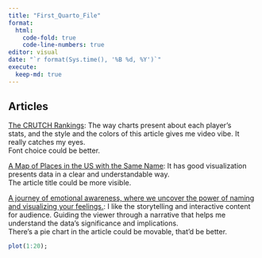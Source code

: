 ```yaml
---
title: "First_Quarto_File"
format:
  html:
    code-fold: true
    code-line-numbers: true
editor: visual
date: "`r format(Sys.time(), '%B %d, %Y')`"
execute:
  keep-md: true
---
```


## Articles

[The CRUTCH Rankings](https://pudding.cool/2023/06/asterisks/): The way charts present about each player's \
stats, and the style and the colors of this article gives me video vibe. It really catches my eyes. \
Font choice could be better.

[A Map of Places in the US with the Same Name](https://pudding.cool/2023/03/same-name/): It has good visualization presents data in a clear and understandable way. \
The article title could be more visible.

[A journey of emotional awareness, where we uncover the power of naming and visualizing your feelings.](https://pudding.cool/2022/12/emotion-wheel/): I like the storytelling and interactive content for audience. Guiding the viewer through a narrative that helps me understand the data's significance and implications.\
There's a pie chart in the article could be movable, that'd be better.

```r
plot(1:20);
```
